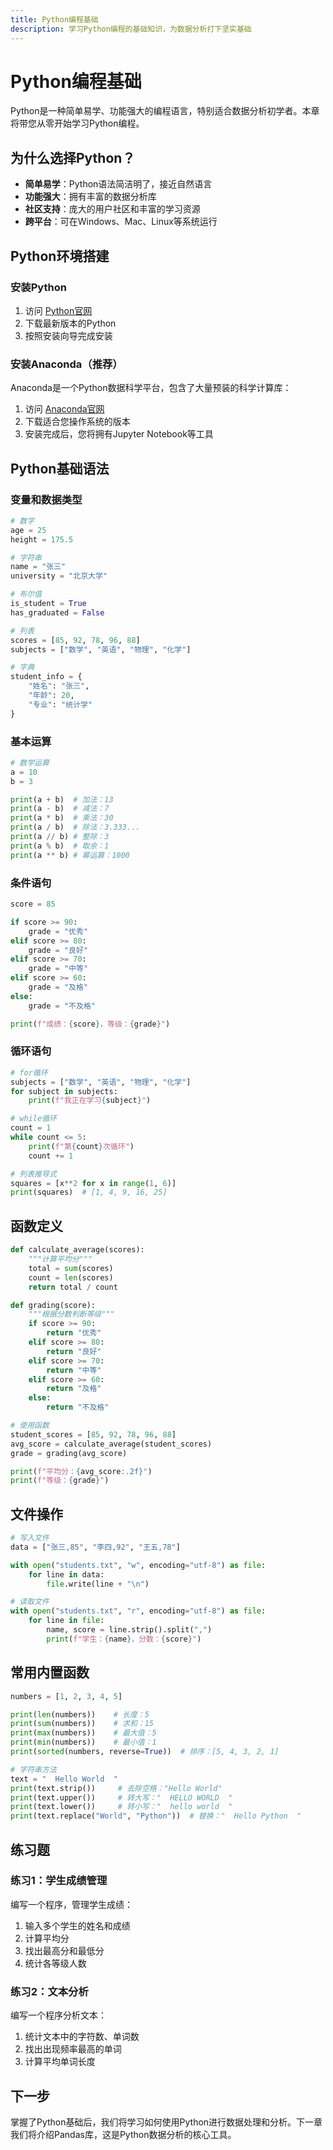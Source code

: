 ```yaml
---
title: Python编程基础
description: 学习Python编程的基础知识，为数据分析打下坚实基础
---
```


# Python编程基础

Python是一种简单易学、功能强大的编程语言，特别适合数据分析初学者。本章将带您从零开始学习Python编程。

## 为什么选择Python？

- **简单易学**：Python语法简洁明了，接近自然语言
- **功能强大**：拥有丰富的数据分析库
- **社区支持**：庞大的用户社区和丰富的学习资源
- **跨平台**：可在Windows、Mac、Linux等系统运行

## Python环境搭建

### 安装Python

1. 访问 [Python官网](https://www.python.org/)
2. 下载最新版本的Python
3. 按照安装向导完成安装

### 安装Anaconda（推荐）

Anaconda是一个Python数据科学平台，包含了大量预装的科学计算库：

1. 访问 [Anaconda官网](https://www.anaconda.com/)
2. 下载适合您操作系统的版本
3. 安装完成后，您将拥有Jupyter Notebook等工具

## Python基础语法

### 变量和数据类型

```python
# 数字
age = 25
height = 175.5

# 字符串
name = "张三"
university = "北京大学"

# 布尔值
is_student = True
has_graduated = False

# 列表
scores = [85, 92, 78, 96, 88]
subjects = ["数学", "英语", "物理", "化学"]

# 字典
student_info = {
    "姓名": "张三",
    "年龄": 20,
    "专业": "统计学"
}
```

### 基本运算

```python
# 数学运算
a = 10
b = 3

print(a + b)  # 加法：13
print(a - b)  # 减法：7
print(a * b)  # 乘法：30
print(a / b)  # 除法：3.333...
print(a // b) # 整除：3
print(a % b)  # 取余：1
print(a ** b) # 幂运算：1000
```

### 条件语句

```python
score = 85

if score >= 90:
    grade = "优秀"
elif score >= 80:
    grade = "良好"
elif score >= 70:
    grade = "中等"
elif score >= 60:
    grade = "及格"
else:
    grade = "不及格"

print(f"成绩：{score}，等级：{grade}")
```

### 循环语句

```python
# for循环
subjects = ["数学", "英语", "物理", "化学"]
for subject in subjects:
    print(f"我正在学习{subject}")

# while循环
count = 1
while count <= 5:
    print(f"第{count}次循环")
    count += 1

# 列表推导式
squares = [x**2 for x in range(1, 6)]
print(squares)  # [1, 4, 9, 16, 25]
```

## 函数定义

```python
def calculate_average(scores):
    """计算平均分"""
    total = sum(scores)
    count = len(scores)
    return total / count

def grading(score):
    """根据分数判断等级"""
    if score >= 90:
        return "优秀"
    elif score >= 80:
        return "良好"
    elif score >= 70:
        return "中等"
    elif score >= 60:
        return "及格"
    else:
        return "不及格"

# 使用函数
student_scores = [85, 92, 78, 96, 88]
avg_score = calculate_average(student_scores)
grade = grading(avg_score)

print(f"平均分：{avg_score:.2f}")
print(f"等级：{grade}")
```

## 文件操作

```python
# 写入文件
data = ["张三,85", "李四,92", "王五,78"]

with open("students.txt", "w", encoding="utf-8") as file:
    for line in data:
        file.write(line + "\n")

# 读取文件
with open("students.txt", "r", encoding="utf-8") as file:
    for line in file:
        name, score = line.strip().split(",")
        print(f"学生：{name}，分数：{score}")
```

## 常用内置函数

```python
numbers = [1, 2, 3, 4, 5]

print(len(numbers))    # 长度：5
print(sum(numbers))    # 求和：15
print(max(numbers))    # 最大值：5
print(min(numbers))    # 最小值：1
print(sorted(numbers, reverse=True))  # 排序：[5, 4, 3, 2, 1]

# 字符串方法
text = "  Hello World  "
print(text.strip())     # 去除空格："Hello World"
print(text.upper())     # 转大写："  HELLO WORLD  "
print(text.lower())     # 转小写："  hello world  "
print(text.replace("World", "Python"))  # 替换："  Hello Python  "
```

## 练习题

### 练习1：学生成绩管理
编写一个程序，管理学生成绩：
1. 输入多个学生的姓名和成绩
2. 计算平均分
3. 找出最高分和最低分
4. 统计各等级人数

### 练习2：文本分析
编写一个程序分析文本：
1. 统计文本中的字符数、单词数
2. 找出出现频率最高的单词
3. 计算平均单词长度

## 下一步

掌握了Python基础后，我们将学习如何使用Python进行数据处理和分析。下一章我们将介绍Pandas库，这是Python数据分析的核心工具。

<Cards>
  <Card title="数据处理实践" href="/docs/data-processing" />
  <Card title="统计学概念" href="/docs/statistics" />
</Cards>